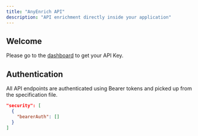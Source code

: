 ```yaml
---
title: "AnyEnrich API"
description: "API enrichment directly inside your application"
---
```


## Welcome

Please go to the [dashboard](https://anyenrich.com/dashboard/api) to get your API Key.

## Authentication

All API endpoints are authenticated using Bearer tokens and picked up from the specification file.

```json
"security": [
  {
    "bearerAuth": []
  }
]
```
